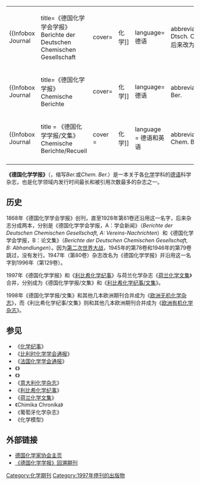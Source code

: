 {| align="right"
|-
| {{Infobox Journal
| title=《德国化学学会学报》<br />Berichte der Deutschen<br />Chemischen Gesellschaft
| cover=
| discipline=[[化学|化学]]
| language=德语
| abbreviation=Ber. Dtsch. Chem. Ges.<br />后来改为Chem. Ber.
| website=
| publisher=德国化学学会
| country=[[德国|德国]]
| history=1868年至1945年
| ISSN=0365-9496
| CODEN=BDCGAS
}}
|-
| {{Infobox Journal
| title=《德国化学学报》<br />Chemische Berichte
| cover=
| discipline=[[化学|化学]]
| language=德语
| abbreviation=Chem. Ber.
| website=
| publisher=[[约翰威立|约翰威立（Wiley-VCH）]]
| country=[[德国|德国]]
| history=1947年至1997年
| ISSN=0009-2940
| CODEN=CHBEAM
}}
|-
| {{Infobox Journal
| title	=	《德国化学学报/文集》<br />Chemische Berichte/Recueil
| cover	=	
| discipline	=	[[化学|化学]]
| language	=	德语和英语
| abbreviation	=	Chem. Ber./Recl.
| website	=	
| publisher	=	[[约翰威立|约翰威立（Wiley-VCH）]]
| country	=	[[德国|德国]]
| history	=	1998年
| ISSN	=	
| CODEN	=	CHBRFW
| OCLC = 36290071
}}
|-
|}
'''《德国化学学报》'''（{{lang-de|'''''Chemische Berichte'''''}}，缩写''Ber.''或''Chem. Ber.''）是一本关于各[[化学|化学]]学科的[[德语|德语]]科学杂志，也是化学领域内发行时间最长和被引用次数最多的杂志之一。

== 历史 ==
1868年《德国化学学会学报》创刊，直至1928年第61卷还沿用这一名字，后来杂志分成两本，分别是《德国化学学会学报，A：学会新闻》（''Berichte der Deutschen Chemischen Gesellschaft, A: Vereins-Nachrichten''）和《德国化学学会学报，B：论文集》（''Berichte der Deutschen Chemischen Gesellschaft, B: Abhandlungen''）。因为[[第二次世界大战|第二次世界大战]]，1945年的第78卷和1946年的第79卷跳过，没有发行。1947年（第80卷）杂志改名为《德国化学学报》并沿用这一名字到1996年（第129卷）。

1997年《德国化学学报》和《[[利比希化学纪事|利比希化学纪事]]》与荷兰化学杂志《[[荷兰化学文集|荷兰化学文集]]》合并，分别成为《德国化学学报/文集》和《[[利比希化学纪事|利比希化学纪事/文集]]》。

1998年《德国化学学报/文集》和其他几本欧洲期刊合并成为《[[欧洲无机化学杂志|欧洲无机化学杂志]]》，而《利比希化学纪事/文集》则和其他几本欧洲期刊合并成为《[[欧洲有机化学杂志|欧洲有机化学杂志]]》。

== 参见 ==
* 《[[化学纪事|化学纪事]]》
* 《[[比利时化学学会通报|比利时化学学会通报]]》
* 《[[法国化学学会通报|法国化学学会通报]]》
* 《{{le|欧洲有机化学杂志|European Journal of Organic Chemistry}}》
* 《{{le|欧洲无机化学杂志|European Journal of Inorganic Chemistry}}》
* 《[[意大利化学杂志|意大利化学杂志]]》
* 《[[利比希化学纪事|利比希化学纪事]]》
* 《[[荷兰化学文集|荷兰化学文集]]》
* 《Chimika Chronika》
* 《葡萄牙化学杂志》
* 《化学模型》

== 外部链接 ==
*[http://www.gdch.de/  德国化学家协会主页] {{Wayback|url=http://www.gdch.de/ |date=20110625053254 }}
*[http://www3.interscience.wiley.com/journal/117930400/tocgroup 《德国化学学报》回溯期刊]{{Dead link|date=2019年4月 |bot=InternetArchiveBot |fix-attempted=yes }}

[[Category:化学期刊|Category:化学期刊]]
[[Category:1997年停刊的出版物|Category:1997年停刊的出版物]]